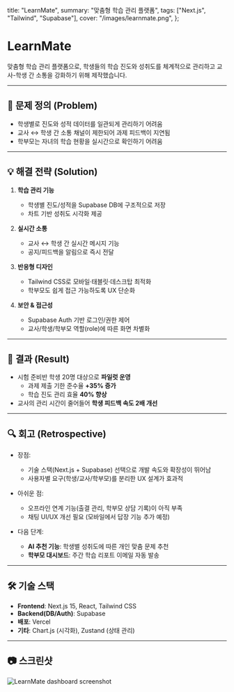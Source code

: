   title: "LearnMate",
  summary: "맞춤형 학습 관리 플랫폼",
  tags: ["Next.js", "Tailwind", "Supabase"],
  cover: "/images/learnmate.png",
};

# LearnMate

맞춤형 학습 관리 플랫폼으로, 학생들의 학습 진도와 성취도를 체계적으로 관리하고 교사-학생 간 소통을 강화하기 위해 제작했습니다.

---

## 🎯 문제 정의 (Problem)

- 학생별로 진도와 성적 데이터를 일관되게 관리하기 어려움
- 교사 ↔ 학생 간 소통 채널이 제한되어 과제 피드백이 지연됨
- 학부모는 자녀의 학습 현황을 실시간으로 확인하기 어려움

---

## 💡 해결 전략 (Solution)

1. **학습 관리 기능**

   - 학생별 진도/성적을 Supabase DB에 구조적으로 저장
   - 차트 기반 성취도 시각화 제공

2. **실시간 소통**

   - 교사 ↔ 학생 간 실시간 메시지 기능
   - 공지/피드백을 알림으로 즉시 전달

3. **반응형 디자인**

   - Tailwind CSS로 모바일·태블릿·데스크탑 최적화
   - 학부모도 쉽게 접근 가능하도록 UX 단순화

4. **보안 & 접근성**
   - Supabase Auth 기반 로그인/권한 제어
   - 교사/학생/학부모 역할(role)에 따른 화면 차별화

---

## 🚀 결과 (Result)

- 시험 준비반 학생 20명 대상으로 **파일럿 운영**
  - 과제 제출 기한 준수율 **+35% 증가**
  - 학습 진도 관리 효율 **40% 향상**
- 교사의 관리 시간이 줄어들어 **학생 피드백 속도 2배 개선**

---

## 🔍 회고 (Retrospective)

- 장점:

  - 기술 스택(Next.js + Supabase) 선택으로 개발 속도와 확장성이 뛰어남
  - 사용자별 요구(학생/교사/학부모)를 분리한 UX 설계가 효과적

- 아쉬운 점:

  - 오프라인 연계 기능(출결 관리, 학부모 상담 기록)이 아직 부족
  - 채팅 UI/UX 개선 필요 (모바일에서 답장 기능 추가 예정)

- 다음 단계:
  - **AI 추천 기능**: 학생별 성취도에 따른 개인 맞춤 문제 추천
  - **학부모 대시보드**: 주간 학습 리포트 이메일 자동 발송

---

## 🛠 기술 스택

- **Frontend**: Next.js 15, React, Tailwind CSS
- **Backend(DB/Auth)**: Supabase
- **배포**: Vercel
- **기타**: Chart.js (시각화), Zustand (상태 관리)

---

## 📷 스크린샷

![LearnMate dashboard screenshot](/images/learnmate.png)
